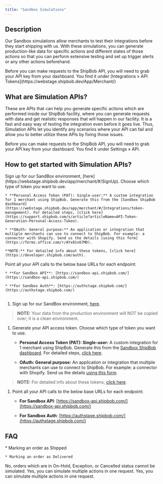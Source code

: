 ```yaml
---
title: "Sandbox Simulations"
---
```


## Description

Our Sandbox simulations allow merchants to test their integrations before they start shipping with us. With these simulations, you can generate production-like data for specific actions and different states of those actions so that you can perform extensive testing and set up trigger alerts or any other actions beforehand.

<Tip>
  Before you can make requests to the ShipBob API, you will need to grab your API key from your dashboard. You find it under [Integrations » API Tokens](https://webstage.shipbob.dev/App/Merchant/)
</Tip>

## What are Simulation APIs?

These are APIs that can help you generate specific actions which are performed inside our ShipBob facility, where you can generate requests with data and get realistic responses that will happen in our facility. It is a fast and easy way of testing the integration even before it goes live. Thus, Simulation APIs let you identify any scenarios where your API can fail and allow you to better utilize these APIs by fixing those issues.

Before you can make requests to the ShipBob API, you will need to grab your API key from your dashboard. You find it under Settings » API.

## How to get started with Simulation APIs?

<Steps>
  <Step title="Sign up for a sandbox account">
    Sign up for our SandBox environment, [here](https://webstage.shipbob.dev/app/merchant/#/SignUp).


  </Step>

  <Step title="Generate your API access token">
    Choose which type of token you want to use.

    * **Personal Access Token (PAT): Single-user:** A custom integration for 1 merchant using ShipBob. Generate this from the [Sandbox ShipBob dashboard](https://webstage.shipbob.dev/app/merchant/#/Integrations/token-management). For detailed steps, [click here](https://support.shipbob.com/s/article?articleName=API-Token-Generation-Personal-Access-Token).

    * **OAuth: General purpose:** An application or integration that multiple merchants can use to connect to ShipBob. For example: a connector with Shopify. Send us the details [using this form](https://forms.office.com/r/AYx81v67MD).

    **NOTE:** For detailed info about these tokens, [click here](https://developer.shipbob.com/auth).
  </Step>

  <Step title="Point your API calls to the base URLs">
    Point all your API calls to the below base URLs for each endpoint:

    * **For Sandbox API**: [https://sandbox-api.shipbob.com/](https://sandbox-api.shipbob.com/)

    * **For Sandbox Auth**: [https://authstage.shipbob.com/](https://authstage.shipbob.com/)
  </Step>
</Steps>

##

1. Sign up for our SandBox environment, [here](https://webstage.shipbob.dev/app/merchant/#/SignUp).

> **NOTE:** Your data from the production environment will NOT be copied over; it is a clean environment.

1. Generate your API access token. Choose which type of token you want to use.

   * **Personal Access Token (PAT): Single-user:** A custom integration for 1 merchant using ShipBob. Generate this from the [Sandbox ShipBob dashboard](https://webstage.shipbob.dev/app/merchant/#/Integrations/token-management). For detailed steps, [click here](https://support.shipbob.com/s/article?articleName=API-Token-Generation-Personal-Access-Token).

   * **OAuth: General purpose:** An application or integration that multiple merchants can use to connect to ShipBob. For example: a connector with Shopify. Send us the details [using this form](https://forms.office.com/r/AYx81v67MD).

> **NOTE:** For detailed info about these tokens, [click here](https://developer.shipbob.com/auth).

1. Point all your API calls to the below base URLs for each endpoint:

   * **For Sandbox API**: [https://sandbox-api.shipbob.com/](https://sandbox-api.shipbob.com/)

   * **For Sandbox Auth**: [https://authstage.shipbob.com/](https://authstage.shipbob.com/)

## FAQ

<AccordionGroup>
  <Accordion title="What all statuses can I simulate for an order?">
    * Marking an order as Shipped

    * Marking an order as Delivered
  </Accordion>

  <Accordion title="Can I simulate an order in any state?">
    No, orders which are in On-Hold, Exception, or Cancelled status cannot be simulated.
  </Accordion>

  <Accordion title="Can I simulate multiple actions?">
    Yes, you can simulate multiple actions in one request.
  </Accordion>

  <Accordion title="Can I simulate multiple actions?">
    Yes, you can simulate multiple actions in one request.
  </Accordion>
</AccordionGroup>